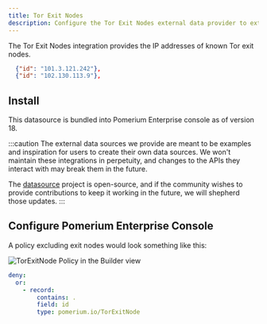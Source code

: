 ```yaml
---
title: Tor Exit Nodes
description: Configure the Tor Exit Nodes external data provider to extend your access policies.
---
```



The Tor Exit Nodes integration provides the IP addresses of known Tor exit nodes.

```json title="Example"
  {"id": "101.3.121.242"},
  {"id": "102.130.113.9"},
```

## Install

This datasource is bundled into Pomerium Enterprise console as of version 18.

:::caution
The external data sources we provide are meant to be examples and inspiration for users to create their own data sources. We won't maintain these integrations in perpetuity, and changes to the APIs they interact with may break them in the future.

The [datasource](https://github.com/pomerium/datasource) project is open-source, and if the community wishes to provide contributions to keep it working in the future, we will shepherd those updates.
:::

## Configure Pomerium Enterprise Console

A policy excluding exit nodes would look something like this:

<Tabs>
<TabItem value="builder" label="Builder">

![TorExitNode Policy in the Builder view](./img/tor-exit-node-policy.png)

</TabItem>
<TabItem value="editor" label="Editor">

```yaml showLineNumbers
deny:
  or:
    - record:
        contains: .
        field: id
        type: pomerium.io/TorExitNode
```

</TabItem>
</Tabs>

